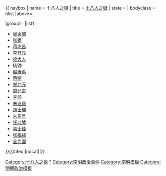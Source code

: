{{ navbox
| name    = 十八人之獄
| title   = [[十八人之獄]]
| state   = {{{state|autocollapse}}}
| bodyclass = hlist
|above=

|group1=
|list1=
* [[吴贞毓]]
* [[张镌]]
* [[蒋圪昌]]
* [[李开元]]
* [[徐大人]]
* 杨钟
* [[赵赓禹]]
* [[蔡绩]]
* [[郑允元]]
* [[周允吉]]
* 李颀
* [[朱議𩂍|朱议㞙]]
* [[胡士瑞]]
* [[朱东旦]]
* [[任斗墟]]
* [[易士佳]]
* [[张福禄]]
* [[全为国]]
}}<includeonly>{{#ifeq:{{{1}}}|nocat||[[Category:十八人之狱]]}}</includeonly><noinclude>
{{collapsible option}}
[[Category:十八人之狱|*]]
[[Category:南明政治事件]]
[[Category:南明模板]]
[[Category:明朝政治模板]]
</noinclude>